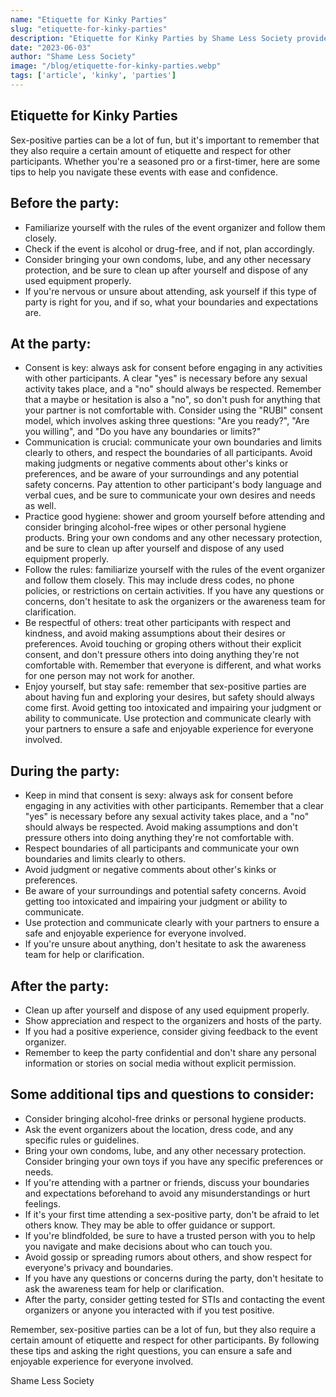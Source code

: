 ---
name: "Etiquette for Kinky Parties"
slug: "etiquette-for-kinky-parties"
description: "Etiquette for Kinky Parties by Shame Less Society provides a comprehensive guide on how to navigate sex-positive events with respect and consideration. It emphasizes the importance of consent, communication, hygiene, and safety, while ensuring attendees uphold the values of the sex-positive community."
date: "2023-06-03"
author: "Shame Less Society"
image: "/blog/etiquette-for-kinky-parties.webp"
tags: ['article', 'kinky', 'parties']
---

## Etiquette for Kinky Parties

Sex-positive parties can be a lot of fun, but it's important to remember that they also require a certain amount of etiquette and respect for other participants. Whether you're a seasoned pro or a first-timer, here are some tips to help you navigate these events with ease and confidence.

## Before the party:

- Familiarize yourself with the rules of the event organizer and follow them closely.
- Check if the event is alcohol or drug-free, and if not, plan accordingly.
- Consider bringing your own condoms, lube, and any other necessary protection, and be sure to clean up after yourself and dispose of any used equipment properly.
- If you're nervous or unsure about attending, ask yourself if this type of party is right for you, and if so, what your boundaries and expectations are.

## At the party:

- Consent is key: always ask for consent before engaging in any activities with other participants. A clear "yes" is necessary before any sexual activity takes place, and a "no" should always be respected. Remember that a maybe or hesitation is also a "no", so don't push for anything that your partner is not comfortable with. Consider using the "RUBI" consent model, which involves asking three questions: "Are you ready?", "Are you willing", and "Do you have any boundaries or limits?"
- Communication is crucial: communicate your own boundaries and limits clearly to others, and respect the boundaries of all participants. Avoid making judgments or negative comments about other's kinks or preferences, and be aware of your surroundings and any potential safety concerns. Pay attention to other participant's body language and verbal cues, and be sure to communicate your own desires and needs as well.
- Practice good hygiene: shower and groom yourself before attending and consider bringing alcohol-free wipes or other personal hygiene products. Bring your own condoms and any other necessary protection, and be sure to clean up after yourself and dispose of any used equipment properly.
- Follow the rules: familiarize yourself with the rules of the event organizer and follow them closely. This may include dress codes, no phone policies, or restrictions on certain activities. If you have any questions or concerns, don't hesitate to ask the organizers or the awareness team for clarification.
- Be respectful of others: treat other participants with respect and kindness, and avoid making assumptions about their desires or preferences. Avoid touching or groping others without their explicit consent, and don't pressure others into doing anything they're not comfortable with. Remember that everyone is different, and what works for one person may not work for another.
- Enjoy yourself, but stay safe: remember that sex-positive parties are about having fun and exploring your desires, but safety should always come first. Avoid getting too intoxicated and impairing your judgment or ability to communicate. Use protection and communicate clearly with your partners to ensure a safe and enjoyable experience for everyone involved.

## During the party:

- Keep in mind that consent is sexy: always ask for consent before engaging in any activities with other participants. Remember that a clear "yes" is necessary before any sexual activity takes place, and a "no" should always be respected. Avoid making assumptions and don't pressure others into doing anything they're not comfortable with.
- Respect boundaries of all participants and communicate your own boundaries and limits clearly to others.
- Avoid judgment or negative comments about other's kinks or preferences.
- Be aware of your surroundings and potential safety concerns. Avoid getting too intoxicated and impairing your judgment or ability to communicate.
- Use protection and communicate clearly with your partners to ensure a safe and enjoyable experience for everyone involved.
- If you're unsure about anything, don't hesitate to ask the awareness team for help or clarification.

## After the party:

- Clean up after yourself and dispose of any used equipment properly.
- Show appreciation and respect to the organizers and hosts of the party.
- If you had a positive experience, consider giving feedback to the event organizer.
- Remember to keep the party confidential and don't share any personal information or stories on social media without explicit permission.

## Some additional tips and questions to consider:

- Consider bringing alcohol-free drinks or personal hygiene products.
- Ask the event organizers about the location, dress code, and any specific rules or guidelines.
- Bring your own condoms, lube, and any other necessary protection. Consider bringing your own toys if you have any specific preferences or needs.
- If you're attending with a partner or friends, discuss your boundaries and expectations beforehand to avoid any misunderstandings or hurt feelings.
- If it's your first time attending a sex-positive party, don't be afraid to let others know. They may be able to offer guidance or support.
- If you're blindfolded, be sure to have a trusted person with you to help you navigate and make decisions about who can touch you.
- Avoid gossip or spreading rumors about others, and show respect for everyone's privacy and boundaries.
- If you have any questions or concerns during the party, don't hesitate to ask the awareness team for help or clarification.
- After the party, consider getting tested for STIs and contacting the event organizers or anyone you interacted with if you test positive.

Remember, sex-positive parties can be a lot of fun, but they also require a certain amount of etiquette and respect for other participants. By following these tips and asking the right questions, you can ensure a safe and enjoyable experience for everyone involved.

Shame Less Society
